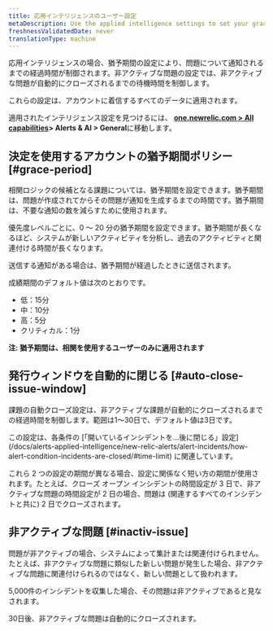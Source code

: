 ```yaml
---
title: 応用インテリジェンスのユーザー設定
metaDescription: Use the applied intelligence settings to set your grace period and inactive issue time policies.
freshnessValidatedDate: never
translationType: machine
---
```


応用インテリジェンスの場合、猶予期間の設定により、問題について通知されるまでの経過時間が制御されます。非アクティブな問題の設定では、非アクティブな問題が自動的にクローズされるまでの待機時間を制御します。

これらの設定は、アカウントに着信するすべてのデータに適用されます。

適用されたインテリジェンス設定を見つけるには、 **[one.newrelic.com > All capabilities](https://one.newrelic.com/all-capabilities)> Alerts & AI > General**に移動します。

## 決定を使用するアカウントの猶予期間ポリシー [#grace-period]

相関ロジックの候補となる課題については、猶予期間を設定できます。猶予期間は、問題が作成されてからその問題が通知を生成するまでの時間です。猶予期間は、不要な通知の数を減らすために使用されます。

優先度レベルごとに、0 ～ 20 分の猶予期間を設定できます。猶予期間が長くなるほど、システムが新しいアクティビティを分析し、過去のアクティビティと関連付ける時間が長くなります。

送信する通知がある場合は、猶予期間が経過したときに送信されます。

成績期間のデフォルト値は次のとおりです。

* 低：15分
* 中：10分
* 高：5分
* クリティカル：1分

**注: 猶予期間は、相関を使用するユーザーのみに適用されます**

## 発行ウィンドウを自動的に閉じる [#auto-close-issue-window]

課題の自動クローズ設定は、非アクティブな課題が自動的にクローズされるまでの経過時間を制御します。範囲は1〜30日で、デフォルト値は3日です。

<Callout variant="tip">
  この設定は、各条件の [「開いているインシデントを...後に閉じる」設定](/docs/alerts-applied-intelligence/new-relic-alerts/alert-incidents/how-alert-condition-incidents-are-closed/#time-limit) に関連しています。

  これら 2 つの設定の期間が異なる場合、設定に関係なく短い方の期間が使用されます。たとえば、クローズ オープン インシデントの時間設定が 3 日で、非アクティブな問題の時間設定が 2 日の場合、問題は (関連するすべてのインシデントと共に) 2 日でクローズされます。
</Callout>

## 非アクティブな問題 [#inactiv-issue]

問題が非アクティブの場合、システムによって集計または関連付けられません。たとえば、非アクティブな問題に類似した新しい問題が発生した場合、非アクティブな問題に関連付けられるのではなく、新しい問題として扱われます。

5,000件のインシデントを収集した場合、その問題は非アクティブであると見なされます。

30日後、非アクティブな問題は自動的にクローズされます。